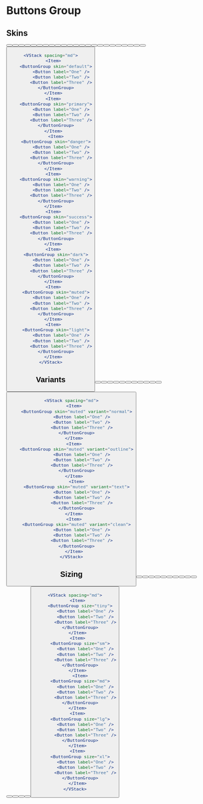 
<Meta title="Components/Buttons Group" />



# Buttons Group

## Skins

<Unstyled>
  <VStack spacing="md">
    <Item>
      <ButtonGroup skin="default">
          <Button label="One" />
          <Button label="Two" />
          <Button label="Three" />
      </ButtonGroup>
    </Item>
    <Item>
      <ButtonGroup skin="primary">
          <Button label="One" />
          <Button label="Two" />
          <Button label="Three" />
      </ButtonGroup>
    </Item>
      <Item>
      <ButtonGroup skin="danger">
          <Button label="One" />
          <Button label="Two" />
          <Button label="Three" />
      </ButtonGroup>
    </Item>
    <Item>
      <ButtonGroup skin="warning">
          <Button label="One" />
          <Button label="Two" />
          <Button label="Three" />
      </ButtonGroup>
    </Item>
    <Item>
      <ButtonGroup skin="success">
          <Button label="One" />
          <Button label="Two" />
          <Button label="Three" />
      </ButtonGroup>
    </Item>
    <Item>
      <ButtonGroup skin="dark">
          <Button label="One" />
          <Button label="Two" />
          <Button label="Three" />
      </ButtonGroup>
    </Item>
    <Item>
      <ButtonGroup skin="muted">
          <Button label="One" />
          <Button label="Two" />
          <Button label="Three" />
      </ButtonGroup>
    </Item>
    <Item>
      <ButtonGroup skin="light">
          <Button label="One" />
          <Button label="Two" />
          <Button label="Three" />
      </ButtonGroup>
    </Item>
  </VStack>
</Unstyled>

```jsx
<VStack spacing="md">
  <Item>
    <ButtonGroup skin="default">
        <Button label="One" />
        <Button label="Two" />
        <Button label="Three" />
    </ButtonGroup>
  </Item>
  <Item>
    <ButtonGroup skin="primary">
        <Button label="One" />
        <Button label="Two" />
        <Button label="Three" />
    </ButtonGroup>
  </Item>
    <Item>
    <ButtonGroup skin="danger">
        <Button label="One" />
        <Button label="Two" />
        <Button label="Three" />
    </ButtonGroup>
  </Item>
  <Item>
    <ButtonGroup skin="warning">
        <Button label="One" />
        <Button label="Two" />
        <Button label="Three" />
    </ButtonGroup>
  </Item>
  <Item>
    <ButtonGroup skin="success">
        <Button label="One" />
        <Button label="Two" />
        <Button label="Three" />
    </ButtonGroup>
  </Item>
  <Item>
    <ButtonGroup skin="dark">
        <Button label="One" />
        <Button label="Two" />
        <Button label="Three" />
    </ButtonGroup>
  </Item>
  <Item>
    <ButtonGroup skin="muted">
        <Button label="One" />
        <Button label="Two" />
        <Button label="Three" />
    </ButtonGroup>
  </Item>
  <Item>
    <ButtonGroup skin="light">
        <Button label="One" />
        <Button label="Two" />
        <Button label="Three" />
    </ButtonGroup>
  </Item>
</VStack>
```

## Variants

<Unstyled>
  <VStack spacing="md">
    <Item>
      <ButtonGroup skin="muted" variant="normal">
          <Button label="One" />
          <Button label="Two" />
          <Button label="Three" />
      </ButtonGroup>
    </Item>
    <Item>
      <ButtonGroup skin="muted" variant="outline">
          <Button label="One" />
          <Button label="Two" />
          <Button label="Three" />
      </ButtonGroup>
    </Item>
      <Item>
      <ButtonGroup skin="muted" variant="text">
          <Button label="One" />
          <Button label="Two" />
          <Button label="Three" />
      </ButtonGroup>
    </Item>
    <Item>
      <ButtonGroup skin="muted" variant="clean">
          <Button label="One" />
          <Button label="Two" />
          <Button label="Three" />
      </ButtonGroup>
    </Item>
  </VStack>
</Unstyled>

```jsx
<VStack spacing="md">
  <Item>
    <ButtonGroup skin="muted" variant="normal">
        <Button label="One" />
        <Button label="Two" />
        <Button label="Three" />
    </ButtonGroup>
  </Item>
  <Item>
    <ButtonGroup skin="muted" variant="outline">
        <Button label="One" />
        <Button label="Two" />
        <Button label="Three" />
    </ButtonGroup>
  </Item>
    <Item>
    <ButtonGroup skin="muted" variant="text">
        <Button label="One" />
        <Button label="Two" />
        <Button label="Three" />
    </ButtonGroup>
  </Item>
  <Item>
    <ButtonGroup skin="muted" variant="clean">
        <Button label="One" />
        <Button label="Two" />
        <Button label="Three" />
    </ButtonGroup>
  </Item>
</VStack>
```

## Sizing

<Unstyled>
  <VStack spacing="md">
    <Item>
      <ButtonGroup size="tiny">
          <Button label="One" />
          <Button label="Two" />
          <Button label="Three" />
      </ButtonGroup>
    </Item>
    <Item>
      <ButtonGroup size="sm">
          <Button label="One" />
          <Button label="Two" />
          <Button label="Three" />
      </ButtonGroup>
    </Item>
      <Item>
      <ButtonGroup size="md">
          <Button label="One" />
          <Button label="Two" />
          <Button label="Three" />
      </ButtonGroup>
    </Item>
    <Item>
      <ButtonGroup size="lg">
          <Button label="One" />
          <Button label="Two" />
          <Button label="Three" />
      </ButtonGroup>
    </Item>
    <Item>
      <ButtonGroup size="xl">
          <Button label="One" />
          <Button label="Two" />
          <Button label="Three" />
      </ButtonGroup>
    </Item>
  </VStack>
</Unstyled>


```jsx
<VStack spacing="md">
  <Item>
    <ButtonGroup size="tiny">
        <Button label="One" />
        <Button label="Two" />
        <Button label="Three" />
    </ButtonGroup>
  </Item>
  <Item>
    <ButtonGroup size="sm">
        <Button label="One" />
        <Button label="Two" />
        <Button label="Three" />
    </ButtonGroup>
  </Item>
    <Item>
    <ButtonGroup size="md">
        <Button label="One" />
        <Button label="Two" />
        <Button label="Three" />
    </ButtonGroup>
  </Item>
  <Item>
    <ButtonGroup size="lg">
        <Button label="One" />
        <Button label="Two" />
        <Button label="Three" />
    </ButtonGroup>
  </Item>
  <Item>
    <ButtonGroup size="xl">
        <Button label="One" />
        <Button label="Two" />
        <Button label="Three" />
    </ButtonGroup>
  </Item>
</VStack>
```